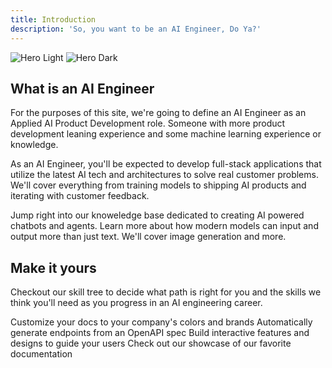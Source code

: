 ```yaml
---
title: Introduction
description: 'So, you want to be an AI Engineer, Do Ya?'
---
```


<img
  className="block dark:hidden"
  src="/logo/ai-dev-life-banner.png"
  alt="Hero Light"
/>
<img
  className="hidden dark:block"
  src="/logo/ai-dev-life-banner.png"
  alt="Hero Dark"
/>

## What is an AI Engineer

For the purposes of this site, we're going to define an AI Engineer as an Applied AI Product Development role. Someone with more product development leaning experience and some machine learning experience or knowledge.

As an AI Engineer, you'll be expected to develop full-stack applications that utilize the latest AI tech and architectures to solve real customer problems.
We'll cover everything from training models to shipping AI products and iterating with customer feedback.

<CardGroup cols={2}>
  <Card
    title="Chatbots and Agents"
    icon="pen-to-square"
    href="https://mintlify.com/docs/quickstart"
  >
    Jump right into our knoweledge base dedicated to creating AI powered chatbots and agents.
  </Card>
  <Card
    title="Multi-Modal and Image Generation"
    icon="image"
    href="https://mintlify.com/docs/development"
  >
    Learn more about how modern models can input and output more than just text. We'll cover image generation and more.
  </Card>
</CardGroup>

## Make it yours

Checkout our skill tree to decide what path is right for you and the skills we think you'll need as you progress in an AI engineering career.

<CardGroup cols={2}>
  <Card
    title="Skill Tree"
    icon="palette"
    href="https://mintlify.com/docs/settings/global"
  >
    Customize your docs to your company's colors and brands
  </Card>
  <Card
    title="Appyling for AI Engineering Jobs"
    icon="code"
    href="https://mintlify.com/docs/api-playground/openapi"
  >
    Automatically generate endpoints from an OpenAPI spec
  </Card>
  <Card
    title="DIY Projects"
    icon="screwdriver-wrench"
    href="https://mintlify.com/docs/components/accordion"
  >
    Build interactive features and designs to guide your users
  </Card>
  <Card
    title="Founding an AI Startup"
    icon="stars"
    href="https://mintlify.com/customers"
  >
    Check out our showcase of our favorite documentation
  </Card>
</CardGroup>
